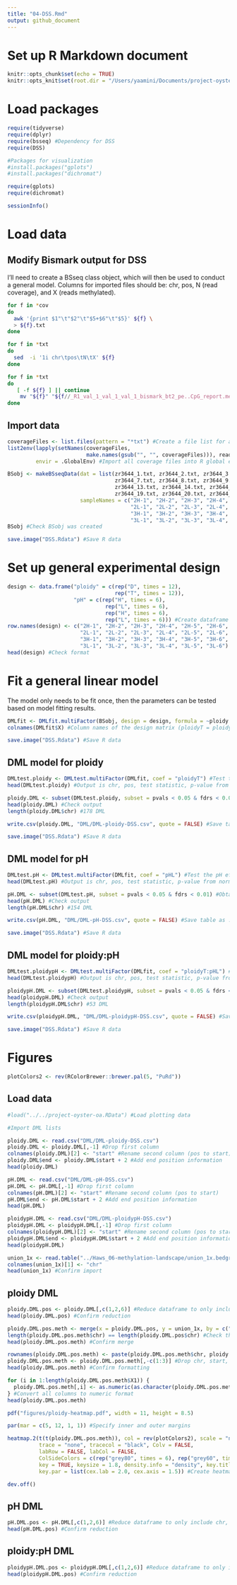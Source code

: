 ```yaml
---
title: "04-DSS.Rmd"
output: github_document
---
```


# Set up R Markdown document

```r
knitr::opts_chunk$set(echo = TRUE)
knitr::opts_knit$set(root.dir = "/Users/yaamini/Documents/project-oyster-oa/analyses/Haws_04-DSS/") #Set root directory
```

# Load packages

```r
require(tidyverse)
require(dplyr)
require(bsseq) #Dependency for DSS
require(DSS)
```

```r
#Packages for visualization
#install.packages("gplots")
#install.packages("dichromat")

require(gplots)
require(dichromat)
```

```r
sessionInfo()
```

# Load data

## Modify Bismark output for DSS

I'll need to create a BSseq class object, which will then be used to conduct a general model. Columns for imported files should be: chr, pos, N (read coverage), and X (reads methylated).

```bash
for f in *cov
do
  awk '{print $1"\t"$2"\t"$5+$6"\t"$5}' ${f} \
  > ${f}.txt
done
```

```bash
for f in *txt
do
  sed  -i '1i chr\tpos\tN\tX' ${f}
done
```

```bash
for f in *txt
do
   [ -f ${f} ] || continue
    mv "${f}" "${f//_R1_val_1_val_1_val_1_bismark_bt2_pe..CpG_report.merged_CpG_evidence.cov/}"
done
```

## Import data

```r
coverageFiles <- list.files(pattern = "*txt") #Create a file list for all 24 files to import
list2env(lapply(setNames(coverageFiles,
                         make.names(gsub("", "", coverageFiles))), read.table, header = TRUE),
         envir = .GlobalEnv) #Import all coverage files into R global environment, using first line as header
```

```r
BSobj <- makeBSseqData(dat = list(zr3644_1.txt, zr3644_2.txt, zr3644_3.txt, zr3644_4.txt, zr3644_5.txt, zr3644_6.txt,
                                  zr3644_7.txt, zr3644_8.txt, zr3644_9.txt, zr3644_10.txt, zr3644_11.txt, zr3644_12.txt,
                                  zr3644_13.txt, zr3644_14.txt, zr3644_15.txt, zr3644_16.txt, zr3644_17.txt, zr3644_18.txt,
                                  zr3644_19.txt, zr3644_20.txt, zr3644_21.txt, zr3644_22.txt, zr3644_23.txt, zr3644_24.txt),
                       sampleNames = c("2H-1", "2H-2", "2H-3", "2H-4", "2H-5", "2H-6",
                                       "2L-1", "2L-2", "2L-3", "2L-4", "2L-5", "2L-6",
                                       "3H-1", "3H-2", "3H-3", "3H-4", "3H-5", "3H-6",
                                       "3L-1", "3L-2", "3L-3", "3L-4", "3L-5", "3L-6")) #Make BSseq object. dat = list of dataframes with coverage information. sampleNames = sample names.
BSobj #Check BSobj was created
```

```r
save.image("DSS.Rdata") #Save R data
```

# Set up general experimental design

```r
design <- data.frame("ploidy" = c(rep("D", times = 12),
                                  rep("T", times = 12)),
                     "pH" = c(rep("H", times = 6),
                               rep("L", times = 6),
                               rep("H", times = 6),
                               rep("L", times = 6))) #Create dataframe with experimental design information
row.names(design) <- c("2H-1", "2H-2", "2H-3", "2H-4", "2H-5", "2H-6",
                       "2L-1", "2L-2", "2L-3", "2L-4", "2L-5", "2L-6",
                       "3H-1", "3H-2", "3H-3", "3H-4", "3H-5", "3H-6",
                       "3L-1", "3L-2", "3L-3", "3L-4", "3L-5", "3L-6") #Set sampleID as rownames
head(design) #Check format
```

# Fit a general linear model

The model only needs to be fit once, then the parameters can be tested based on model fitting results.

```r
DMLfit <- DMLfit.multiFactor(BSobj, design = design, formula = ~ploidy + pH + ploidy:pH) #Formula: intercept, additive effect of ploidy and pH, and interaction
colnames(DMLfit$X) #Column names of the design matrix (ploidyT = ploidy triploid, pHL = pH low, ploidyT:pHL = interaction)
```

```r
save.image("DSS.Rdata") #Save R data
```

## DML model for ploidy

```r
DMLtest.ploidy <- DMLtest.multiFactor(DMLfit, coef = "ploidyT") #Test the ploidy effect
head(DMLtest.ploidy) #Output is chr, pos, test statistic, p-value from normal distribution, and FDR.
```

```r
ploidy.DML <- subset(DMLtest.ploidy, subset = pvals < 0.05 & fdrs < 0.01) #Obtain loci with p-value < 0.05 and FDR < 0.01
head(ploidy.DML) #Check output
length(ploidy.DML$chr) #178 DML
```

```r
write.csv(ploidy.DML, "DML/DML-ploidy-DSS.csv", quote = FALSE) #Save table as .csv

save.image("DSS.Rdata") #Save R data
```

## DML model for pH

```r
DMLtest.pH <- DMLtest.multiFactor(DMLfit, coef = "pHL") #Test the pH effect
head(DMLtest.pH) #Output is chr, pos, test statistic, p-value from normal distribution, and FDR.
```

```r
pH.DML <- subset(DMLtest.pH, subset = pvals < 0.05 & fdrs < 0.01) #Obtain loci with p-value < 0.05 and FDR < 0.01
head(pH.DML) #Check output
length(pH.DML$chr) #154 DML
```

```r
write.csv(pH.DML, "DML/DML-pH-DSS.csv", quote = FALSE) #Save table as .csv

save.image("DSS.Rdata") #Save R data
```

## DML model for ploidy:pH

```r
DMLtest.ploidypH <- DMLtest.multiFactor(DMLfit, coef = "ploidyT:pHL") #Test the ploidy-pH interaction
head(DMLtest.ploidypH) #Output is chr, pos, test statistic, p-value from normal distribution, and FDR.
```

```r
ploidypH.DML <- subset(DMLtest.ploidypH, subset = pvals < 0.05 & fdrs < 0.01) #Obtain loci with p-value < 0.05 and FDR < 0.01
head(ploidypH.DML) #Check output
length(ploidypH.DML$chr) #53 DML
```

```r
write.csv(ploidypH.DML, "DML/DML-ploidypH-DSS.csv", quote = FALSE) #Save table as .csv

save.image("DSS.Rdata") #Save R data
```

# Figures

```r
plotColors2 <- rev(RColorBrewer::brewer.pal(5, "PuRd"))
```

## Load data

```r
#load("../../project-oyster-oa.RData") #Load plotting data
```

```r
#Import DML lists

ploidy.DML <- read.csv("DML/DML-ploidy-DSS.csv")
ploidy.DML <- ploidy.DML[,-1] #Drop first column
colnames(ploidy.DML)[2] <- "start" #Rename second column (pos to start)
ploidy.DML$end <- ploidy.DML$start + 2 #Add end position information
head(ploidy.DML)

pH.DML <- read.csv("DML/DML-pH-DSS.csv")
pH.DML <- pH.DML[,-1] #Drop first column
colnames(pH.DML)[2] <- "start" #Rename second column (pos to start)
pH.DML$end <- pH.DML$start + 2 #Add end position information
head(pH.DML)

ploidypH.DML <- read.csv("DML/DML-ploidypH-DSS.csv")
ploidypH.DML <- ploidypH.DML[,-1] #Drop first column
colnames(ploidypH.DML)[2] <- "start" #Rename second column (pos to start)
ploidypH.DML$end <- ploidypH.DML$start + 2 #Add end position information
head(ploidypH.DML)
```

```r
union_1x <- read.table("../Haws_06-methylation-landscape/union_1x.bedgraph", sep = "\t", header = TRUE) #Import union 1x bedgraph
colnames(union_1x)[1] <- "chr"
head(union_1x) #Confirm import
```

## ploidy DML

```r
ploidy.DML.pos <- ploidy.DML[,c(1,2,6)] #Reduce dataframe to only include chr, start, end
head(ploidy.DML.pos) #Confirm reduction
```

```r
ploidy.DML.pos.meth <- merge(x = ploidy.DML.pos, y = union_1x, by = c("chr", "start", "end")) #Match with 1x union information
length(ploidy.DML.pos.meth$chr) == length(ploidy.DML.pos$chr) #Check that lengths match
head(ploidy.DML.pos.meth) #Confirm merge
```

```r
rownames(ploidy.DML.pos.meth) <- paste(ploidy.DML.pos.meth$chr, ploidy.DML.pos.meth$start, ploidy.DML.pos.meth$end, sep = ".") #Paste chr, start, end information to make row names
ploidy.DML.pos.meth <- ploidy.DML.pos.meth[,-c(1:3)] #Drop chr, start, end columns
head(ploidy.DML.pos.meth) #Confirm formatting
```

```r
for (i in 1:length(ploidy.DML.pos.meth$X1)) {
  ploidy.DML.pos.meth[,i] <- as.numeric(as.character(ploidy.DML.pos.meth[,i]))
} #Convert all columns to numeric format
head(ploidy.DML.pos.meth)
```

```r
pdf("figures/ploidy-heatmap.pdf", width = 11, height = 8.5)

par(mar = c(5, 12, 1, 1)) #Specify inner and outer margins

heatmap.2(t(t(ploidy.DML.pos.meth)), col = rev(plotColors2), scale = "none", margins = c(1,1),
          trace = "none", tracecol = "black", Colv = FALSE,
          labRow = FALSE, labCol = FALSE, 
          ColSideColors = c(rep("grey80", times = 6), rep("grey60", times = 6), rep("grey40", times = 6), rep("grey20", times = 6)),
          key = TRUE, keysize = 1.8, density.info = "density", key.title = "", key.xlab = "% Methylation", key.ylab = "",
          key.par = list(cex.lab = 2.0, cex.axis = 1.5)) #Create heatmap using heatmap.2 from gplots package using percMethDML data. Use plotColors but do not scale data, label rows, or cluster/label columns. Use ColSideColors to indicate colors for 2H (lightest) and 3L (darkest) pH samples. Add a legend using key, and adjust keysize. Have key display density data with density.info. Do not add a key title or y-axis label, and label x axis with key.xlab.

dev.off()
```

## pH DML

```r
pH.DML.pos <- pH.DML[,c(1,2,6)] #Reduce dataframe to only include chr, start, end
head(pH.DML.pos) #Confirm reduction
```

## ploidy:pH DML

```r
ploidypH.DML.pos <- ploidypH.DML[,c(1,2,6)] #Reduce dataframe to only include chr, start, end
head(ploidypH.DML.pos) #Confirm reduction
```



